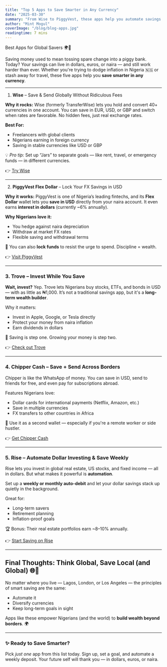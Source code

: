 ```yaml
---
title: "Top 5 Apps to Save Smarter in Any Currency"
date: "2025-03-30"
summary: "From Wise to PiggyVest, these apps help you automate savings and avoid inflation traps."
author: "Mint Mogul"
coverImage: "/blog/blog-apps.jpg"
readingtime: 7 mins
---
```


 Best Apps for Global Savers 🌍💸


Saving money used to mean tossing spare change into a piggy bank. Today? Your savings can live in dollars, euros, or naira — and still work harder than ever. Whether you're trying to dodge inflation in Nigeria 🇳🇬 or stash away for travel, these five apps help you **save smarter in any currency**.

---

 1.  **Wise** – Save & Send Globally Without Ridiculous Fees

**Why it rocks:** Wise (formerly TransferWise) lets you hold and convert 40+ currencies in one account. You can save in EUR, USD, or GBP and switch when rates are favorable. No hidden fees, just real exchange rates.

**Best For:**  
- Freelancers with global clients  
- Nigerians earning in foreign currency  
- Saving in stable currencies like USD or GBP  

💡 *Pro tip:* Set up “Jars” to separate goals — like rent, travel, or emergency funds — in different currencies.

👉 [Try Wise](https://wise.com)

---

 2. **PiggyVest Flex Dollar** – Lock Your FX Savings in USD

**Why it works:** PiggyVest is one of Nigeria’s leading fintechs, and its **Flex Dollar** wallet lets you **save in USD** directly from your naira account. It even earns **interest in dollars** (currently ~6% annually).

**Why Nigerians love it:**
- You hedge against naira depreciation
- Withdraw at market FX rates
- Flexible saving and withdrawal terms

🔐 You can also **lock funds** to resist the urge to spend. Discipline = wealth.

👉 [Visit PiggyVest](https://www.piggyvest.com)

---

### 3.  **Trove** – Invest While You Save

**Wait, invest?** Yep. Trove lets Nigerians buy stocks, ETFs, and bonds in USD — with as little as ₦1,000. It’s not a traditional savings app, but it's a **long-term wealth builder**.

Why it matters:
- Invest in Apple, Google, or Tesla directly
- Protect your money from naira inflation
- Earn dividends in dollars

💼 Saving is step one. Growing your money is step two.

👉 [Check out Trove](https://www.troveapp.co)

---

### 4. **Chipper Cash** – Save + Send Across Borders

Chipper is like the WhatsApp of money. You can save in USD, send to friends for free, and even pay for subscriptions abroad.

Features Nigerians love:
- Dollar cards for international payments (Netflix, Amazon, etc.)
- Save in multiple currencies
- FX transfers to other countries in Africa

🔄 Use it as a second wallet — especially if you're a remote worker or side hustler.

👉 [Get Chipper Cash](https://chippercash.com)

---

### 5.  **Rise** – Automate Dollar Investing & Save Weekly

Rise lets you invest in global real estate, US stocks, and fixed income — all in dollars. But what makes it powerful is **automation**.

Set up a **weekly or monthly auto-debit** and let your dollar savings stack up quietly in the background.

Great for:
- Long-term savers
- Retirement planning
- Inflation-proof goals

🏆 Bonus: Their real estate portfolios earn ~8–10% annually.

👉 [Start Saving on Rise](https://risevest.com)

---

## Final Thoughts: Think Global, Save Local (and Global) 🌐💼

No matter where you live — Lagos, London, or Los Angeles — the principles of smart saving are the same:

- Automate it  
- Diversify currencies  
- Keep long-term goals in sight  

Apps like these empower Nigerians (and the world) to **build wealth beyond borders**. 🌍

---

### ✨ Ready to Save Smarter?

Pick *just one* app from this list today. Sign up, set a goal, and automate a weekly deposit. Your future self will thank you — in dollars, euros, or naira.

